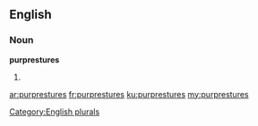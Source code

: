 ==English==

===Noun===
'''purprestures'''

# {{plural of|purpresture}}

[[Category:English plurals]]

[[ar:purprestures]]
[[fr:purprestures]]
[[ku:purprestures]]
[[my:purprestures]]